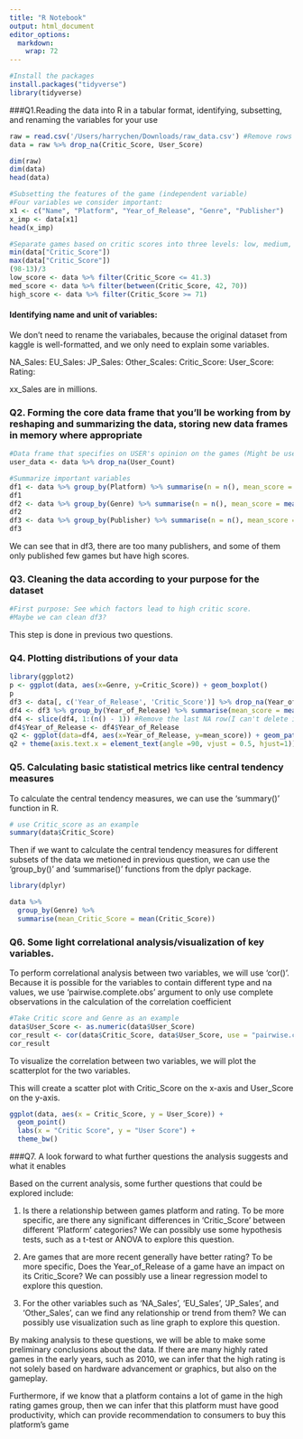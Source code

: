 ```yaml
---
title: "R Notebook"
output: html_document
editor_options: 
  markdown: 
    wrap: 72
---
```


```r
#Install the packages
install.packages("tidyverse")
library(tidyverse)
```

###Q1.Reading the data into R in a tabular format, identifying,
subsetting, and renaming the variables for your use

```r
raw = read.csv('/Users/harrychen/Downloads/raw_data.csv') #Remove rows with NA critic scores
data = raw %>% drop_na(Critic_Score, User_Score)

dim(raw)
dim(data)
head(data)
```

```r
#Subsetting the features of the game (independent variable)
#Four variables we consider important:
x1 <- c("Name", "Platform", "Year_of_Release", "Genre", "Publisher")
x_imp <- data[x1]
head(x_imp)
```

```r
#Separate games based on critic scores into three levels: low, medium, high
min(data["Critic_Score"])
max(data["Critic_Score"])
(98-13)/3
low_score <- data %>% filter(Critic_Score <= 41.3)
med_score <- data %>% filter(between(Critic_Score, 42, 70))
high_score <- data %>% filter(Critic_Score >= 71)
```

#### Identifying name and unit of variables:

We don't need to rename the variabales, because the original dataset
from kaggle is well-formatted, and we only need to explain some
variables.

NA_Sales: EU_Sales: JP_Sales: Other_Scales: Critic_Score: User_Score:
Rating:

xx_Sales are in millions.

### Q2. Forming the core data frame that you'll be working from by reshaping and summarizing the data, storing new data frames in memory where appropriate

```r
#Data frame that specifies on USER's opinion on the games (Might be useful)
user_data <- data %>% drop_na(User_Count)
```

```r
#Summarize important variables
df1 <- data %>% group_by(Platform) %>% summarise(n = n(), mean_score = mean(Critic_Score)) %>% arrange(desc(mean_score))
df1
df2 <- data %>% group_by(Genre) %>% summarise(n = n(), mean_score = mean(Critic_Score)) %>% arrange(desc(mean_score))
df2
df3 <- data %>% group_by(Publisher) %>% summarise(n = n(), mean_score = mean(Critic_Score)) %>% arrange(desc(n))
df3
```
We can see that in df3, there are too many publishers, and some of them only published few games but have high scores. 



### Q3. Cleaning the data according to your purpose for the dataset

```r
#First purpose: See which factors lead to high critic score.
#Maybe we can clean df3?
```
This step is done in previous two questions.



### Q4. Plotting distributions of your data

```r
library(ggplot2)
p <- ggplot(data, aes(x=Genre, y=Critic_Score)) + geom_boxplot() 
p
df3 <- data[, c('Year_of_Release', 'Critic_Score')] %>% drop_na(Year_of_Release)
df4 <- df3 %>% group_by(Year_of_Release) %>% summarise(mean_score = mean(Critic_Score)) %>% arrange(Year_of_Release) 
df4 <- slice(df4, 1:(n() - 1)) #Remove the last NA row(I can't delete it by drop_na)
df4$Year_of_Release <- df4$Year_of_Release
q2 <- ggplot(data=df4, aes(x=Year_of_Release, y=mean_score)) + geom_path()+ geom_point()
q2 + theme(axis.text.x = element_text(angle =90, vjust = 0.5, hjust=1)) 
```


### Q5. Calculating basic statistical metrics like central tendency measures

To calculate the central tendency measures, we can use the 'summary()' function in R. 
```r
# use Critic_score as an example
summary(data$Critic_Score)
```
Then if we want to calculate the central tendency measures for different subsets of the data we metioned in previous question, we can use the 'group_by()' and 'summarise()' functions from the dplyr package. 
```r
library(dplyr)

data %>% 
  group_by(Genre) %>% 
  summarise(mean_Critic_Score = mean(Critic_Score))

```

### Q6. Some light correlational analysis/visualization of key variables.

To perform correlational analysis between two variables, we will use 'cor()'. Because it is possible for the variables to contain different type and na values, we use 'pairwise.complete.obs' argument to only use complete observations in the calculation of the correlation coefficient
```r
#Take Critic score and Genre as an example
data$User_Score <- as.numeric(data$User_Score)
cor_result <- cor(data$Critic_Score, data$User_Score, use = "pairwise.complete.obs")
cor_result
```
To visualize the correlation between two variables, we will plot the scatterplot for the two variables.

This will create a scatter plot with Critic_Score on the x-axis and User_Score on the y-axis. 
```r
ggplot(data, aes(x = Critic_Score, y = User_Score)) +
  geom_point()
  labs(x = "Critic Score", y = "User Score") +
  theme_bw()
```

###Q7. A look forward to what further questions the analysis suggests and what it enables

Based on the current analysis, some further questions that could be explored include:

1. Is there a relationship between games platform and rating. To be more specific, are there any significant differences in 'Critic_Score' between different 'Platform' categories? 
We can possibly use some hypothesis tests, such as a t-test or ANOVA to explore this question.

2. Are games that are more recent generally have better rating? To be more specific, Does the Year_of_Release of a game have an impact on its Critic_Score? 
We can possibly use a linear regression model to explore this question.

3. For the other variables such as 'NA_Sales', 'EU_Sales', 'JP_Sales', and 'Other_Sales', can we find any relationship or trend from them?
We can possibly use visualization such as line graph to explore this question.

By making analysis to these questions, we will be able to make some preliminary conclusions about the data. If there are many highly rated games in the early years, such as 2010, we can infer that the high rating is not solely based on hardware advancement or graphics, but also on the gameplay.

Furthermore, if we know that a platform contains a lot of game in the high rating games group, then we can infer that this platform must have good productivity, which can provide recommendation to consumers to buy this platform's game

